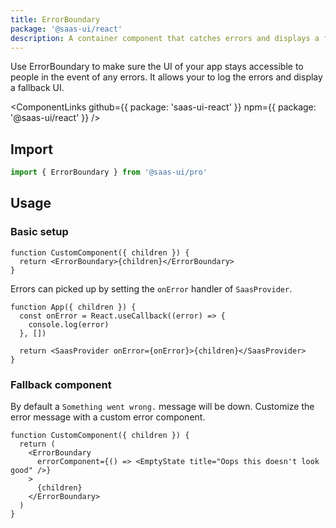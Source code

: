 ```yaml
---
title: ErrorBoundary
package: '@saas-ui/react'
description: A container component that catches errors and displays a fallback UI.
---
```


Use ErrorBoundary to make sure the UI of your app stays accessible to people in the event of any errors.
It allows your to log the errors and display a fallback UI.

<ComponentLinks
  github={{ package: 'saas-ui-react' }}
  npm={{ package: '@saas-ui/react' }}
/>

## Import

```js
import { ErrorBoundary } from '@saas-ui/pro'
```

## Usage

### Basic setup

```tsx
function CustomComponent({ children }) {
  return <ErrorBoundary>{children}</ErrorBoundary>
}
```

Errors can picked up by setting the `onError` handler of `SaasProvider`.

```tsx
function App({ children }) {
  const onError = React.useCallback((error) => {
    console.log(error)
  }, [])

  return <SaasProvider onError={onError}>{children}</SaasProvider>
}
```

### Fallback component

By default a `Something went wrong.` message will be down. Customize the error message with a custom error component.

```tsx
function CustomComponent({ children }) {
  return (
    <ErrorBoundary
      errorComponent={() => <EmptyState title="Oops this doesn't look good" />}
    >
      {children}
    </ErrorBoundary>
  )
}
```
